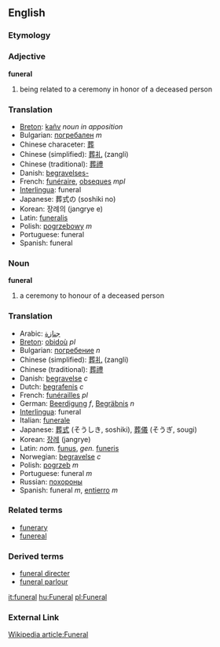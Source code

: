 ==English==
=== Etymology ===
{{etystub}}
=== Adjective ===
'''funeral'''

# being related to a ceremony in honor of a deceased person

=== Translation ===
*[[Breton]]: [[kañv]] ''noun in apposition''
*Bulgarian: [[погребален]] ''m''
*Chinese characeter: [[葬]]
*Chinese (simplified): [[葬礼]] (zangli)
*Chinese (traditional): [[葬禮]]
*Danish: [[begravelses-]]
*French: [[funéraire]], [[obseques]] ''mpl''
*[[Interlingua]]: funeral
*Japanese: 葬式の (soshiki no)
*Korean: 장례의 (jangrye e)
*Latin: [[funeralis]]
*Polish: [[pogrzebowy]] ''m''
*Portuguese: funeral
*Spanish: funeral

=== Noun ===
'''funeral'''

# a ceremony to honour of a deceased person

=== Translation ===
*Arabic: [[جنازة]]
*[[Breton]]: [[obidoù]] ''pl''
*Bulgarian: [[погребение]] ''n''
*Chinese (simplified): [[葬礼]] (zangli)
*Chinese (traditional): [[葬禮]]
*Danish: [[begravelse]] ''c''
*Dutch: [[begrafenis]] ''c''
*French: [[funérailles]] ''pl''
*German: [[Beerdigung]] ''f'', [[Begräbnis]] ''n''
*[[Interlingua]]: funeral
*Italian: [[funerale]]
*Japanese: [[葬式]] (そうしき, soshiki), [[葬儀]] (そうぎ, sougi)
*Korean: [[장례]] (jangrye)
*Latin: ''nom.'' [[funus]], ''gen.'' [[funeris]]
*Norwegian: [[begravelse]] ''c''
*Polish: [[pogrzeb]] ''m''
*Portuguese: funeral ''m''
*Russian: [[похороны]]
*Spanish: funeral ''m'', [[entierro]] ''m''

=== Related terms ===
*[[funerary]]
*[[funereal]]

===Derived terms===
*[[funeral directer]]
*[[funeral parlour]]

[[it:funeral]]
[[hu:Funeral]]
[[pl:Funeral]]
===External Link===
[http://en.wikipedia.org/wiki/Funeral Wikipedia article:Funeral]